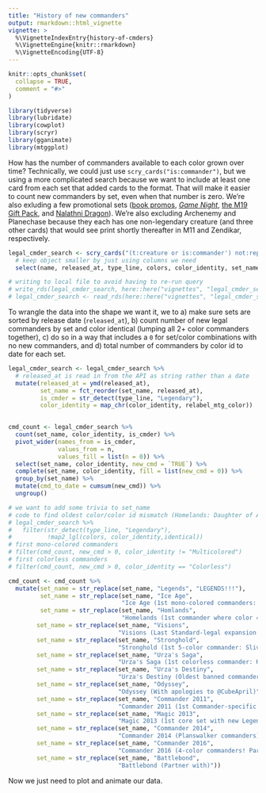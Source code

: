 ```yaml
---
title: "History of new commanders"
output: rmarkdown::html_vignette
vignette: >
  %\VignetteIndexEntry{history-of-cmders}
  %\VignetteEngine{knitr::rmarkdown}
  %\VignetteEncoding{UTF-8}
---
```


```r
knitr::opts_chunk$set(
  collapse = TRUE,
  comment = "#>"
)
```

```r
library(tidyverse)
library(lubridate)
library(cowplot)
library(scryr)
library(gganimate)
library(mtggplot)
```

How has the number of commanders available to each color grown over time? 
Technically, we could just use `scry_cards("is:commander")`, but we using a more
complicated search because we want to include at least one card from each set 
that added cards to the format. That will make it easier to count new commanders
by set, even when that number is zero. We're also exluding a few promotional 
sets ([book promos](https://scryfall.com/sets/phpr), 
[*Game Night*](https://scryfall.com/search?q=set%3Agnt), [the M19 Gift Pack](https://scryfall.com/sets/g18), 
and [Nalathni Dragon](https://scryfall.com/card/pdrc/1/nalathni-dragon)). We're 
also excluding Archenemy and Planechase because they each has one non-legendary 
creature (and three other cards) that would see print shortly thereafter in M11
and Zendikar, respectively.
```r
legal_cmder_search <- scry_cards("(t:creature or is:commander') not:reprint f:commander -set:pdrc -set:gnt -set:phpr -set:g18 -set:arc -set:hop") %>% 
  # keep object smaller by just using columns we need
  select(name, released_at, type_line, colors, color_identity, set_name)

# writing to local file to avoid having to re-run query
# write_rds(legal_cmder_search, here::here("vignettes", "legal_cmder_search.rds"))
# legal_cmder_search <- read_rds(here::here("vignettes", "legal_cmder_search.rds"))
```

To wrangle the data into the shape we want it, we to a) make sure sets are 
sorted by release date (`released_at`), b) count number of new legal commanders 
by set and color identical (lumping all 2+ color commanders together), c) 
do so in a way that includes a `0` for set/color combinations with no new
commanders, and d) total number of commanders by color id to date for each set.

```r
legal_cmder_search <- legal_cmder_search %>% 
  # released_at is read in from the API as string rather than a date
  mutate(released_at = ymd(released_at),
         set_name = fct_reorder(set_name, released_at),
         is_cmder = str_detect(type_line, "Legendary"),
         color_identity = map_chr(color_identity, relabel_mtg_color))
  

cmd_count <- legal_cmder_search %>% 
  count(set_name, color_identity, is_cmder) %>% 
  pivot_wider(names_from = is_cmder, 
              values_from = n, 
              values_fill = list(n = 0)) %>% 
  select(set_name, color_identity, new_cmd = `TRUE`) %>% 
  complete(set_name, color_identity, fill = list(new_cmd = 0)) %>% 
  group_by(set_name) %>% 
  mutate(cmd_to_date = cumsum(new_cmd)) %>% 
  ungroup()

# we want to add some trivia to set_name
# code to find oldest color/color id mismatch (Homelands: Daughter of Autumn)
# legal_cmder_search %>%
#   filter(str_detect(type_line, "Legendary"),
#          !map2_lgl(colors, color_identity,identical))
# first mono-colored commanders 
# filter(cmd_count, new_cmd > 0, color_identity != "Multicolored")
# first colorless commanders
# filter(cmd_count, new_cmd > 0, color_identity == "Colorless")

cmd_count <- cmd_count %>% 
  mutate(set_name = str_replace(set_name, "Legends", "LEGENDS!!!"),
         set_name = str_replace(set_name, "Ice Age", 
                                "Ice Age (1st mono-colored commanders: General Jarkeld(W) & Márton Stromgald(R))"),
         set_name = str_replace(set_name, "Homlands", 
                                "Homelands (1st commander where color =/= color ID: Daughter of Autumn"),
        set_name = str_replace(set_name, "Visions",
                               "Visions (Last Standard-legal expansion with no new Legends)"),
        set_name = str_replace(set_name, "Stronghold",
                               "Stronghold (1st 5-color commander: Sliver Queen)"),
        set_name = str_replace(set_name, "Urza's Saga",
                               "Urza's Saga (1st colorless commander: Karn, Silver Golem)"),
        set_name = str_replace(set_name, "Urza's Destiny",
                               "Urza's Destiny (Oldest banned commander: Rofellos, Llanowar Emissary)"),
        set_name = str_replace(set_name, "Odyssey", 
                               "Odyssey (With apologies to @CubeApril)"),
        set_name = str_replace(set_name, "Commander 2011", 
                               "Commander 2011 (1st Commander-specific product)"),
        set_name = str_replace(set_name, "Magic 2013", 
                               "Magic 2013 (1st core set with new Legends)"),
        set_name = str_replace(set_name, "Commander 2014", 
                               "Commander 2014 (Planswalker commanders)"),
        set_name = str_replace(set_name, "Commander 2016", 
                               "Commander 2016 (4-color commanders! Partner!)"),
        set_name = str_replace(set_name, "Battlebond", 
                               "Battlebond (Partner with)"))
```

Now we just need to plot and animate our data.

